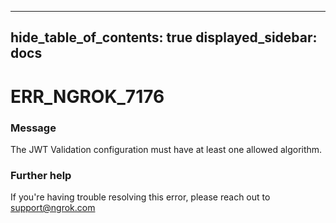 

---
hide_table_of_contents: true
displayed_sidebar: docs
---


# ERR_NGROK_7176

### Message
The JWT Validation configuration must have at least one allowed algorithm.

<ErrorDetails />



### Further help
If you're having trouble resolving this error, please reach out to [support@ngrok.com](mailto:support@ngrok.com?subject=Help%20with%20ERR_NGROK_7176)

